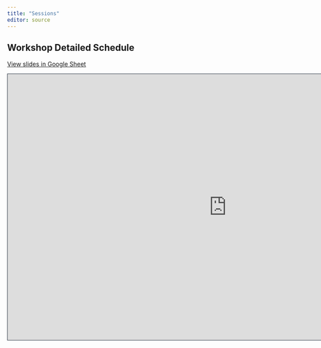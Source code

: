 ```yaml
---
title: "Sessions"
editor: source
---
```



## Workshop Detailed Schedule 

[View slides in Google Sheet](https://docs.google.com/spreadsheets/d/1w3vhTFauD5d4QtSlvRm1tOAAqDDgk76AZoLJQ9QkYmI/edit?usp=sharing)


```{=html}
<iframe class="slide-deck" src="https://docs.google.com/spreadsheets/d/1w3vhTFauD5d4QtSlvRm1tOAAqDDgk76AZoLJQ9QkYmI/edit?usp=sharing" height="620" width="1020" style="border: 1px solid #2e3846;"></iframe>
```
